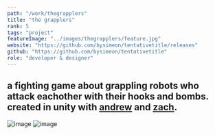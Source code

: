 ```yaml
---
path: "/work/thegrapplers"
title: "the grapplers"
rank: 5
tags: "project"
featureImage: "../images/thegrapplers/feature.jpg"
website: "https://github.com/bysimeon/tentativetitle/releases"
github: "https://github.com/bysimeon/tentativetitle"
role: "developer & designer"
---
```

## a fighting game about grappling robots who attack eachother with their hooks and bombs. created in unity with [andrew](https://github.com/AndrewBridgeman) and [zach](http://zacharyrmckee.com/home/).

![image](../images/thegrapplers/image1.png)
![image](../images/thegrapplers/image2.png)
